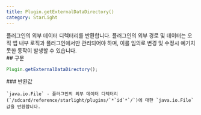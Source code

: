```yaml
---
title: Plugin.getExternalDataDirectory()
category: StarLight
---
```


<Section>
  플러그인의 외부 데이터 디렉터리를 반환합니다.

  <Noti type="danger">
    플러그인의 외부 경로 및 데이터는 오직 앱 내부 로직과 플러그인에서만 관리되어야 하며, 이를 임의로 변경 및 수정시 예기치 못한 동작이 발생할 수 있습니다.
  </Noti>
</Section>
<Section>
  ## 구문

  ~~~js
  Plugin.getExternalDataDirectory();
  ~~~

  <Section>
    ### 반환값

    `java.io.File` - 플러그인의 외부 데이터 디렉터리(`/sdcard/reference/starlight/plugins/`*`id`*`/`)에 대한 `java.io.File` 값을 반환합니다.
  </Section>
</Section>